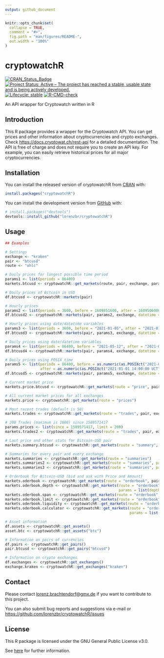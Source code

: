 ```yaml
---
output: github_document
---
```


<!-- README.md is generated from README.Rmd. Please edit that file -->

```r
knitr::opts_chunk$set(
  collapse = TRUE,
  comment = "#>",
  fig.path = "man/figures/README-",
  out.width = "100%"
)
```

# cryptowatchR

<!-- badges: start -->
[![CRAN_Status_Badge](https://www.r-pkg.org/badges/version/cryptowatchR)](https://cran.r-project.org/package=cryptowatchR)
[![Project Status: Active – The project has reached a stable, usable state and is being actively developed.](https://www.repostatus.org/badges/latest/active.svg)](https://www.repostatus.org/#active)
[![Lifecycle:
stable](https://img.shields.io/badge/lifecycle-stable-green.svg)](https://lifecycle.r-lib.org/articles/stages.html#stable-1)
[![R-CMD-check](https://github.com/lorenzbr/cryptowatchR/workflows/R-CMD-check/badge.svg)](https://github.com/lorenzbr/cryptowatchR/actions)
<!-- badges: end -->

An API wrapper for Cryptowatch written in R


## Introduction

This R package provides a wrapper for the Cryptowatch API. You can get prices and other information about cryptocurrencies and crypto exchanges. Check [https://docs.cryptowat.ch/rest-api](https://docs.cryptowat.ch/rest-api) for a detailed documentation. The API is free of charge and does not require you to create an API key. For example, you can easily retrieve historical prices for all major cryptocurrencies.


## Installation

You can install the released version of cryptowatchR from [CRAN](https://CRAN.R-project.org) with:

``` r
install.packages("cryptowatchR")
```

You can install the development version from [GitHub](https://github.com/) with:

``` r
# install.packages("devtools")
devtools::install_github("lorenzbr/cryptowatchR")
```


## Usage

```R
## Examples

# Settings
exchange <- "kraken"
pair <- "btcusd"
route <- "ohlc"

# Daily prices for longest possible time period
params1 <- list(periods = 86400)
markets.btcusd <- cryptowatchR::get_markets(route, pair, exchange, params1)

# Daily prices of Bitcoin in USD
df.btcusd <- cryptowatchR::markets(pair)

# Hourly prices
params2 <- list(periods = 3600, before = 1609851600, after = 1609506000)
df.btcusd2 <- cryptowatchR::markets(pair, params2, exchange, datetime = FALSE)

# Hourly prices using date/datetime variables
params3 <- list(periods = 3600, before = "2021-01-05", after = "2021-01-01")
df.btcusd3 <- cryptowatchR::markets(pair, params3, exchange, datetime = TRUE)

# Daily prices using date/datetime variables
params4 <- list(periods = 86400, before = "2021-05-12", after = "2021-01-01")
df.btcusd4 <- cryptowatchR::markets(pair, params4, exchange, datetime = TRUE)

# Daily prices using POSIX time
params5 <- list(periods = 86400, before = as.numeric(as.POSIXct("2021-05-12 14:00:00 UCT")),
                after = as.numeric(as.POSIXct("2021-01-01 14:00:00 UCT")))
df.btcusd5 <- cryptowatchR::markets(pair, params5, exchange, datetime = FALSE)

# Current market price
markets.price.btcusd <- cryptowatchR::get_markets(route = "price", pair, exchange)

# All current market prices for all exchanges
markets.price <- cryptowatchR::get_markets(route = "prices")

# Most recent trades (default is 50)
markets.trades <- cryptowatchR::get_markets(route = "trades", pair, exchange)

# 200 Trades (maximum is 1000) since 1589571417
params.prices <- list(since = 1589571417, limit = 200)
markets.trades2 <- cryptowatchR::get_markets(route = "trades", pair, exchange, params.prices)

# Last price and other stats for Bitcoin-USD pair
markets.summary.btcusd <- cryptowatchR::get_markets(route = "summary", pair, exchange)

# Summaries for every pair and every exchange
markets.summaries <- cryptowatchR::get_markets(route = "summaries")
markets.summaries2 <- cryptowatchR::get_markets(route = "summaries", params = list(keyBy = "id"))
markets.summaries3 <- cryptowatchR::get_markets(route = "summaries", params = list(keyBy = "symbols"))

# Orderbook for Bitcoin-USD (bid and ask with Price and Amount)
markets.oderbook <- cryptowatchR::get_markets(route = "orderbook", pair, exchange)
markets.oderbook.depth <- cryptowatchR::get_markets(route = "orderbook", pair, exchange,
                                                    params = list(depth = 100))
markets.oderbook.span <- cryptowatchR::get_markets(route = "orderbook", pair, exchange, params = list(span = 0.5))
markets.oderbook.limit <- cryptowatchR::get_markets(route = "orderbook", pair, exchange, params = list(limit = 1))
markets.oderbook.liquidity <- cryptowatchR::get_markets(route = "orderbook/liquidity", pair, exchange)
markets.oderbook.calculator <- cryptowatchR::get_markets(route = "orderbook/calculator", pair, exchange,
                                                         params = list(amount = 1))

# Asset information
df.assets <- cryptowatchR::get_assets()
asset.btc <- cryptowatchR::get_assets("btc")

# Information on pairs of currencies
df.pairs <- cryptowatchR::get_pairs()
pair.btcusd <- cryptowatchR::get_pairs("btcusd")

# Information on crypto exchanges
df.exchanges <- cryptowatchR::get_exchanges()
exchange.kraken <- cryptowatchR::get_exchanges("kraken")
```


## Contact

Please contact <lorenz.brachtendorf@gmx.de> if you want to contribute to this project.

You can also submit bug reports and suggestions via e-mail or <https://github.com/lorenzbr/cryptowatchR/issues> 


## License

This R package is licensed under the GNU General Public License v3.0.

See [here](https://github.com/lorenzbr/cryptowatchR/blob/main/LICENSE.md) for further information.
